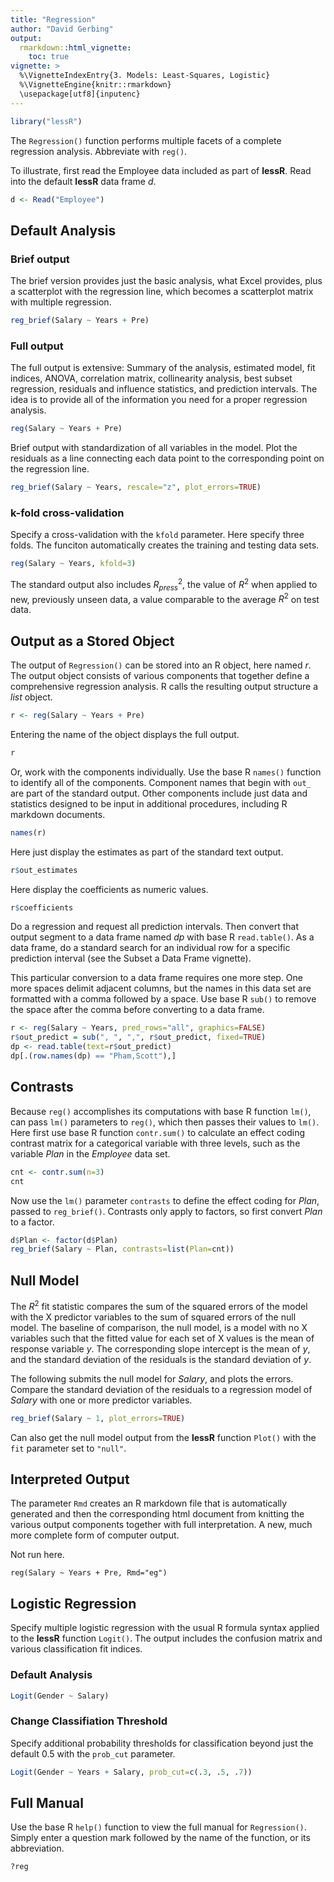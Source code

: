 ```yaml
---
title: "Regression"
author: "David Gerbing"
output: 
  rmarkdown::html_vignette:
    toc: true
vignette: >
  %\VignetteIndexEntry{3. Models: Least-Squares, Logistic}
  %\VignetteEngine{knitr::rmarkdown}
  \usepackage[utf8]{inputenc}
---
```


```r
library("lessR")
```

The `Regression()` function performs multiple facets of a complete regression analysis. Abbreviate with `reg()`.


To illustrate, first read the Employee data included as part of __lessR__. Read into the default __lessR__ data frame _d_.

```r
d <- Read("Employee")
```


## Default Analysis 

### Brief output

The brief version provides just the basic analysis, what Excel provides, plus a scatterplot with the regression line, which becomes a scatterplot matrix with multiple regression.

```r
reg_brief(Salary ~ Years + Pre)
```


### Full output

The full output is extensive: Summary of the analysis, estimated model, fit indices, ANOVA, correlation matrix, collinearity analysis, best subset regression, residuals and influence statistics, and prediction intervals. The idea is to provide all of the information you need for a proper regression analysis.

```r
reg(Salary ~ Years + Pre)
```

Brief output with standardization of all variables in the model. Plot the residuals as a line connecting each data point to the corresponding point on the regression line.

```r
reg_brief(Salary ~ Years, rescale="z", plot_errors=TRUE)
```


### k-fold cross-validation

Specify a cross-validation with the `kfold` parameter. Here specify three folds. The funciton automatically creates the training and testing data sets.

```r
reg(Salary ~ Years, kfold=3)
```

The standard output also includes $R^2_{press}$, the value of $R^2$ when applied to new, previously unseen data, a value comparable to the average $R^2$ on test data. 


## Output as a Stored Object

The output of `Regression()` can be stored into an R object, here named _r_. The output object consists of various components that together define a comprehensive regression analysis. R calls the resulting output structure a _list_ object.

```r
r <- reg(Salary ~ Years + Pre)
```

Entering the name of the object displays the full output.

```r
r
```

Or, work with the components individually. Use the base R `names()` function to identify all of the components. Component names that begin with `out_` are part of the standard output. Other components include just data and statistics designed to be input in additional procedures, including R markdown documents.

```r
names(r)
```

Here just display the estimates as part of the standard text output.

```r
r$out_estimates
```


Here display the coefficients as numeric values.

```r
r$coefficients
```

Do a regression and request all prediction intervals. Then convert that output segment to a data frame named _dp_ with base R `read.table()`. As a data frame, do a standard search for an individual row for a specific prediction interval (see the Subset a Data Frame vignette). 

This particular conversion to a data frame requires one more step. One more spaces delimit adjacent columns, but the names in this data set are formatted with a comma followed by a space. Use base R `sub()` to remove the space after the comma before converting to a data frame.

```r
r <- reg(Salary ~ Years, pred_rows="all", graphics=FALSE)
r$out_predict = sub(", ", ",", r$out_predict, fixed=TRUE)
dp <- read.table(text=r$out_predict)
dp[.(row.names(dp) == "Pham,Scott"),]
```


## Contrasts

Because `reg()` accomplishes its computations with base R function `lm()`, can pass `lm()` parameters to `reg()`, which then passes their values to `lm()`. Here first use base R function `contr.sum()` to calculate an effect coding contrast matrix for a categorical variable with three levels, such as the variable _Plan_ in the _Employee_ data set.

```r
cnt <- contr.sum(n=3)
cnt
```

Now use the `lm()` parameter `contrasts` to define the effect coding for _Plan_, passed to `reg_brief()`. Contrasts only apply to factors, so first convert _Plan_ to a factor.

```r
d$Plan <- factor(d$Plan)
reg_brief(Salary ~ Plan, contrasts=list(Plan=cnt))
```


## Null Model

The $R^2$ fit statistic compares the sum of the squared errors of the model with the X predictor variables to the sum of squared errors of the null model.  The baseline of comparison, the null model, is a model with no X variables such that the fitted value for each set of X values is the mean of response variable $y$. The corresponding slope intercept is the mean of $y$, and the standard deviation of the residuals is the standard deviation of $y$.

The following submits the null model for _Salary_, and plots the errors. Compare the standard deviation of the residuals to a regression model of _Salary_ with one or more predictor variables.

```r
reg_brief(Salary ~ 1, plot_errors=TRUE)
```

Can also get the null model output from the __lessR__ function `Plot()` with the `fit` parameter set to `"null"`.


## Interpreted Output

The parameter `Rmd` creates an R markdown file that is automatically generated and then the corresponding html document from knitting the various output components together with full interpretation. A new, much more complete form of computer output.

Not run here.

```
reg(Salary ~ Years + Pre, Rmd="eg")
```

## Logistic Regression

Specify multiple logistic regression with the usual R formula syntax applied to the __lessR__ function `Logit()`. The output includes the confusion matrix and various classification fit indices. 


### Default Analysis

```r
Logit(Gender ~ Salary)
```


### Change Classifiation Threshold

Specify additional probability thresholds for classification beyond just the default 0.5 with the `prob_cut` parameter.

```r
Logit(Gender ~ Years + Salary, prob_cut=c(.3, .5, .7))
```


## Full Manual

Use the base R `help()` function to view the full manual for `Regression()`. Simply enter a question mark followed by the name of the function, or its abbreviation.

```
?reg
```

